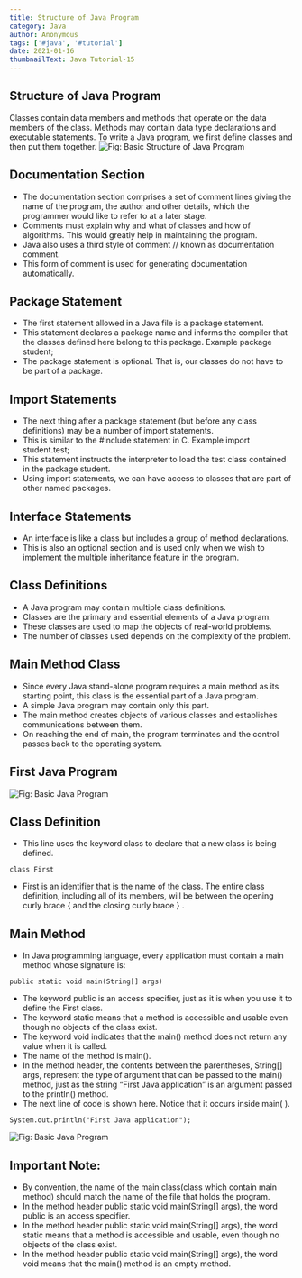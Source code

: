```yaml
---
title: Structure of Java Program
category: Java
author: Anonymous
tags: ['#java', '#tutorial']
date: 2021-01-16
thumbnailText: Java Tutorial-15
---
```

## Structure of Java Program
Classes contain data members and methods that operate on the data members of the class. Methods may contain data type declarations and executable statements. To write a Java program, we first define classes and then put them together.
![Fig: Basic Structure of Java Program](../../assets/javaPic/programStr.png)

## Documentation Section
- The documentation section comprises a set of comment lines giving the name of the program, the author and other details, which the programmer would like to refer to at a later stage.
- Comments must explain why and what of classes and how of algorithms. This would greatly help in maintaining the program.
- Java also uses a third style of comment // known as documentation comment.
- This form of comment is used for generating documentation automatically.
## Package Statement
- The first statement allowed in a Java file is a package statement.
- This statement declares a package name and informs the compiler that the classes defined here belong to this package. Example package student;
- The package statement is optional. That is, our classes do not have to be part of a package.
## Import Statements
- The next thing after a package statement (but before any class definitions) may be a number of import statements.
- This is similar to the #include statement in C. Example import student.test;
- This statement instructs the interpreter to load the test class contained in the package student.
- Using import statements, we can have access to classes that are part of other named packages.
## Interface Statements
- An interface is like a class but includes a group of method declarations.
- This is also an optional section and is used only when we wish to implement the multiple inheritance feature in the program.
## Class Definitions
- A Java program may contain multiple class definitions.
- Classes are the primary and essential elements of a Java program.
- These classes are used to map the objects of real-world problems.
- The number of classes used depends on the complexity of the problem.
## Main Method Class
- Since every Java stand-alone program requires a main method as its starting point, this class is the essential part of a Java program.
- A simple Java program may contain only this part.
- The main method creates objects of various classes and establishes communications between them.
- On reaching the end of main, the program terminates and the control passes back to the operating system.
## First Java Program
![Fig: Basic Java Program](../../assets/javaPic/programstr-2.png)

## Class Definition
- This line uses the keyword class to declare that a new class is being defined.
~~~
class First
~~~
- First is an identifier that is the name of the class. The entire class definition, including all of its members, will be between the opening curly brace  {  and the closing curly brace  } .

## Main Method
- In Java programming language, every application must contain a main method whose signature is:
~~~
public static void main(String[] args)
~~~
- The keyword public is an access specifier, just as it is when you use it to define the First class.
- The keyword static means that a method is accessible and usable even though no objects of the class exist.
- The keyword void indicates that the main() method does not return any value when it is called.
- The name of the method is main().
- In the method header, the contents between the parentheses, String[] args, represent the type of argument that can be passed to the main() method, just as the string “First Java application” is an argument passed to the println() method.
- The next line of code is shown here. Notice that it occurs inside main( ).
~~~
System.out.println("First Java application");
~~~
![Fig: Basic Java Program](../../assets/javaPic/pstr-3.png)
## Important Note:
- By convention, the name of the main class(class which contain main method) should match the name of the file that holds the program.
- In the method header public static void main(String[] args), the word public is an access specifier.
- In the method header public static void main(String[] args), the word static means that a method is accessible and usable, even though no objects of the class exist.
- In the method header public static void main(String[] args), the word void means that the main() method is an empty method.